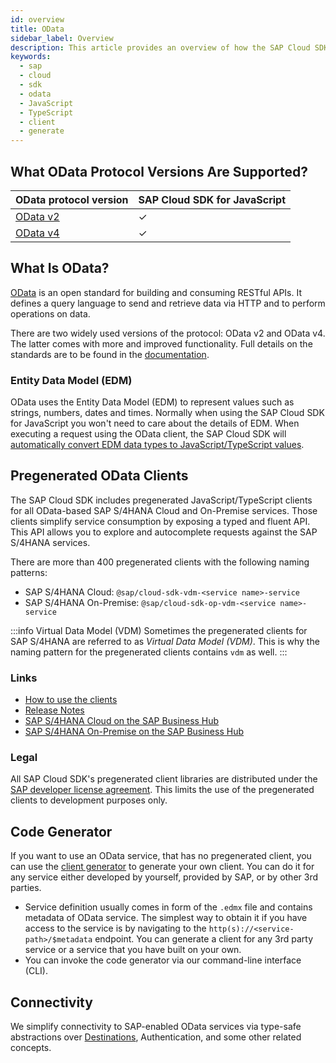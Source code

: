 ```yaml
---
id: overview
title: OData
sidebar_label: Overview
description: This article provides an overview of how the SAP Cloud SDK for JavaScript supports connecting to OData services.
keywords:
  - sap
  - cloud
  - sdk
  - odata
  - JavaScript
  - TypeScript
  - client
  - generate
---
```


## What OData Protocol Versions Are Supported?

| OData protocol version          | SAP Cloud SDK for JavaScript |
| ------------------------------- | ---------------------------- |
| [OData v2](odata-v2-client.mdx) | &#10003;                     |
| [OData v4](odata-v4-client.mdx) | &#10003;                     |

## What Is OData?

[OData](https://www.odata.org/) is an open standard for building and consuming RESTful APIs.
It defines a query language to send and retrieve data via HTTP and to perform operations on data.

There are two widely used versions of the protocol: OData v2 and OData v4.
The latter comes with more and improved functionality.
Full details on the standards are to be found in the [documentation](https://www.odata.org/documentation/).

### Entity Data Model (EDM)

OData uses the Entity Data Model (EDM) to represent values such as strings, numbers, dates and times.
Normally when using the SAP Cloud SDK for JavaScript you won't need to care about the details of EDM.
When executing a request using the OData client, the SAP Cloud SDK will [automatically convert EDM data types to JavaScript/TypeScript values](./execute-odata-request.mdx#conversion-of-odata-types).

## Pregenerated OData Clients

The SAP Cloud SDK includes pregenerated JavaScript/TypeScript clients for all OData-based SAP S/4HANA Cloud and On-Premise services.
Those clients simplify service consumption by exposing a typed and fluent API.
This API allows you to explore and autocomplete requests against the SAP S/4HANA services.

There are more than 400 pregenerated clients with the following naming patterns:

- SAP S/4HANA Cloud: `@sap/cloud-sdk-vdm-<service name>-service`
- SAP S/4HANA On-Premise: `@sap/cloud-sdk-op-vdm-<service name>-service`

:::info Virtual Data Model (VDM)
Sometimes the pregenerated clients for SAP S/4HANA are referred to as _Virtual Data Model (VDM)_.
This is why the naming pattern for the pregenerated clients contains `vdm` as well.
:::

### Links

- [How to use the clients](https://sap.github.io/cloud-sdk/docs/js/features/odata/execute-odata-request)
- [Release Notes](../../release-notes-sap-cloud-sdk-for-javascript-and-typescript)
- [SAP S/4HANA Cloud on the SAP Business Hub](https://api.sap.com/products/SAPS4HANACloud/overview)
- [SAP S/4HANA On-Premise on the SAP Business Hub](https://api.sap.com/products/SAPS4HANA/overview)

### Legal

All SAP Cloud SDK's pregenerated client libraries are distributed under the [SAP developer license agreement](https://tools.eu1.hana.ondemand.com/developer-license-3_1.txt).
This limits the use of the pregenerated clients to development purposes only.

## Code Generator

If you want to use an OData service, that has no pregenerated client, you can use the [client generator](generate-odata-client.mdx) to generate your own client.
You can do it for any service either developed by yourself, provided by SAP, or by other 3rd parties.

- Service definition usually comes in form of the `.edmx` file and contains metadata of OData service.
  The simplest way to obtain it if you have access to the service is by navigating to the `http(s)://<service-path>/$metadata` endpoint.
  You can generate a client for any 3rd party service or a service that you have built on your own.
- You can invoke the code generator via our command-line interface (CLI).

## Connectivity

We simplify connectivity to SAP-enabled OData services via type-safe abstractions over [Destinations](../connectivity/destination), Authentication, and some other related concepts.

